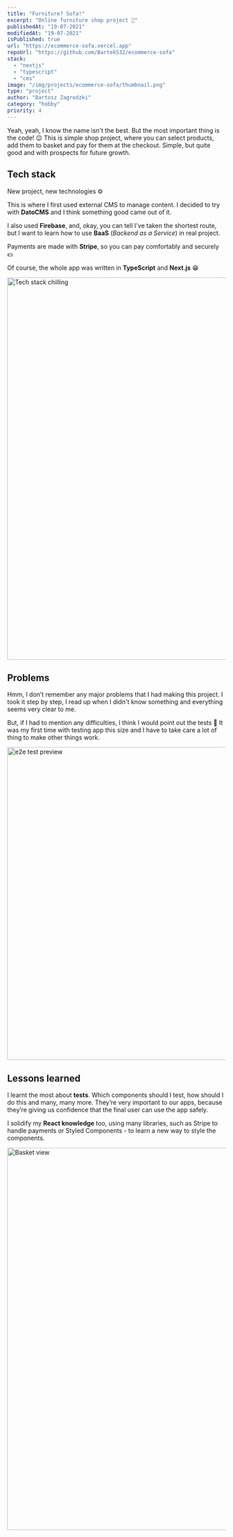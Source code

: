 ```yaml
---
title: "Furniture? Sofa!"
excerpt: "Online furniture shop project 🛒"
publishedAt: "19-07-2021"
modifiedAt: "19-07-2021"
isPublished: true
url: "https://ecommerce-sofa.vercel.app"
repoUrl: "https://github.com/Bartek532/ecommerce-sofa"
stack:
  - "nextjs"
  - "typescript"
  - "cms"
image: "/img/projects/ecommerce-sofa/thumbnail.png"
type: "project"
author: "Bartosz Zagrodzki"
category: "hobby"
priority: 4
---
```


<div id="introduction">
  Yeah, yeah, I know the name isn't the best. But the most important thing is the code! 😉 This is
  simple shop project, where you can select products, add them to basket and pay for them at the
  checkout. Simple, but quite good and with prospects for future growth.
</div>

## Tech stack

New project, new technologies ⚙️

This is where I first used external CMS to manage content. I decided to try with **DatoCMS** and I think something good came out of it.

I also used **Firebase**, and, okay, you can tell I've taken the shortest route, but I want to learn how to use **BaaS** (_Backend as a Service_) in real project.

Payments are made with **Stripe**, so you can pay comfortably and securely 💵

Of course, the whole app was written in **TypeScript** and **Next.js** 😁

<Image
  src="/img/projects/ecommerce-sofa/stack.png"
  alt="Tech stack chilling"
  width="1200"
  height="880"
/>

## Problems

Hmm, I don’t remember any major problems that I had making this project. I took it step by step, I read up when I didn't know something and everything seems very clear to me.

But, if I had to mention any difficulties, I think I would point out the tests 🧪 It was my first time with testing app this size and I have to take care a lot of thing to make other things work.

<Image
  src="/img/projects/ecommerce-sofa/e2e-test.jpg"
  alt="e2e test preview"
  width="1280"
  height="720"
/>

## Lessons learned

I learnt the most about **tests**. Which components should I test, how should I do this and many, many more. They’re very important to our apps, because they’re giving us confidence that the final user can use the app safely.

I solidify my **React knowledge** too, using many libraries, such as Stripe to handle payments or Styled Components - to learn a new way to style the components.

<Image src="/img/projects/ecommerce-sofa/basket.png" alt="Basket view" width="1200" height="880" />
